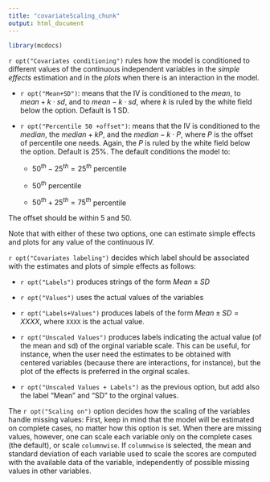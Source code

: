 ```yaml
---
title: "covariateScaling_chunk"
output: html_document
---
```



```r
library(mcdocs)

```


`r opt("Covariates conditioning")` rules how the model is conditioned to different values of the continuous independent variables in the _simple effects_ estimation and in the _plots_ when there is an interaction in the model.

* `r opt("Mean+SD")`: means that the IV is conditioned to the $mean$,  to $mean+k \cdot sd$, and to  $mean-k\cdot sd$, where $k$ is ruled by the white field below the option. Default is 1 SD.

* `r opt("Percentile 50 +offset")`: means that the IV is conditioned to the $median$, the  $median+k P$, and the $median-k\cdot P$, where $P$ is the offset of percentile one needs. Again, the $P$ is ruled by the white field below the option. Default is 25%. The default conditions the model to: 

    + $50^{th}-25^{th}=25^{th}$ percentile
    
    + $50^{th}$ percentile 
    
    + $50^{th}+25^{th}=75^{th}$ percentile 

The offset should be within 5 and 50.

Note that with either of these two options, one can estimate simple effects and plots for any value of the continuous IV.

`r opt("Covariates labeling")` decides which label should be associated with the estimates and plots of simple effects as follows:

* `r opt("Labels")` produces strings of the form $Mean \pm SD$

* `r opt("Values")` uses the actual values of the variables

* `r opt("Labels+Values")` produces labels of the form $Mean \pm SD=XXXX$, where `XXXX` is the actual value.

* `r opt("Unscaled Values")` produces labels indicating the actual value (of the mean and sd) of the orginal variable scale. This can be useful, for instance, when the user need the estimates to be obtained with centered variables (because there are interactions, for instance), but the plot of the effects is preferred in the orginal scales.

* `r opt("Unscaled Values + Labels")` as the previous option, but add also the label "Mean" and "SD" to the orginal values.

The `r opt("Scaling on")` option decides how the scaling of the variables handle missing values: First, keep in mind that the model will be estimated on complete cases, no matter how this option is set. When there are missing values, however, one can scale each variable only on the complete cases (the default), or scale `columnwise`. If `columnwise` is selected, the mean and standard deviation of each variable used to scale the scores are computed with the available data of the variable, independently of possible missing values in other variables.

